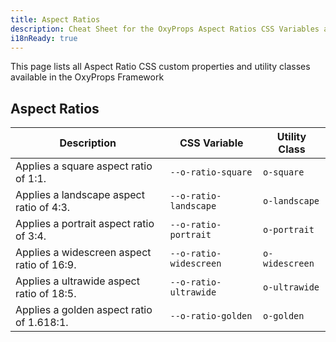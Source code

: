 ```yaml
---
title: Aspect Ratios
description: Cheat Sheet for the OxyProps Aspect Ratios CSS Variables and Utility Classes.
i18nReady: true
---
```



This page lists all Aspect Ratio CSS custom properties and utility classes available in the OxyProps Framework

## Aspect Ratios

| Description                                | CSS Variable                                                                            | Utility Class                                                      |
| ------------------------------------------ | --------------------------------------------------------------------------------------- | ------------------------------------------------------------------ |
| Applies a square aspect ratio of 1:1.      | <ClipboardCopy value="var(--o-ratio-square)">`--o-ratio-square`</ClipboardCopy>         | <ClipboardCopy value="o-square">`o-square`</ClipboardCopy>         |
| Applies a landscape aspect ratio of 4:3.   | <ClipboardCopy value="var(--o-ratio-landscape)">`--o-ratio-landscape`</ClipboardCopy>   | <ClipboardCopy value="o-landscape">`o-landscape`</ClipboardCopy>   |
| Applies a portrait aspect ratio of 3:4.    | <ClipboardCopy value="var(--o-ratio-portrait)">`--o-ratio-portrait`</ClipboardCopy>     | <ClipboardCopy value="o-portrait">`o-portrait`</ClipboardCopy>     |
| Applies a widescreen aspect ratio of 16:9. | <ClipboardCopy value="var(--o-ratio-widescreen)">`--o-ratio-widescreen`</ClipboardCopy> | <ClipboardCopy value="o-widescreen">`o-widescreen`</ClipboardCopy> |
| Applies a ultrawide aspect ratio of 18:5.  | <ClipboardCopy value="var(--o-ratio-ultrawide)">`--o-ratio-ultrawide`</ClipboardCopy>   | <ClipboardCopy value="o-ultrawide">`o-ultrawide`</ClipboardCopy>   |
| Applies a golden aspect ratio of 1.618:1.  | <ClipboardCopy value="var(--o-ratio-golden)">`--o-ratio-golden`</ClipboardCopy>         | <ClipboardCopy value="o-golden">`o-golden`</ClipboardCopy>         |
